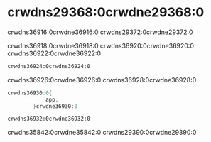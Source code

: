 # crwdns29368:0crwdne29368:0

crwdns36916:0crwdne36916:0 crwdns29372:0crwdne29372:0

crwdns36918:0crwdne36918:0 crwdns36920:0crwdne36920:0 crwdns36922:0crwdne36922:0


```html
crwdns36924:0crwdne36924:0
```

crwdns36926:0crwdne36926:0 crwdns36928:0crwdne36928:0

```go title=main.go
crwdns36930:0{
            app,
        }crwdne36930:0
```

```html title=index.html
crwdns36932:0crwdne36932:0

```

crwdns35842:0crwdne35842:0 crwdns29390:0crwdne29390:0
